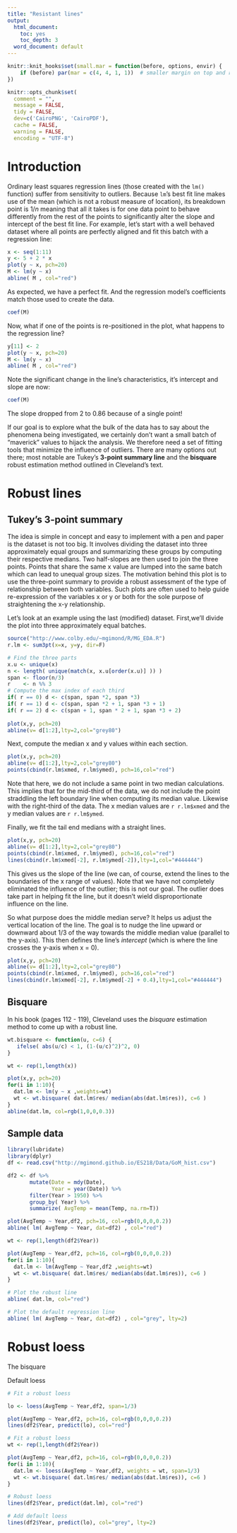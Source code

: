 ```yaml
---
title: "Resistant lines"
output:
  html_document:
    toc: yes
    toc_depth: 3
  word_document: default
---
```


```r
knitr::knit_hooks$set(small.mar = function(before, options, envir) {
    if (before) par(mar = c(4, 4, 1, 1))  # smaller margin on top and right
})

knitr::opts_chunk$set(
  comment = "",
  message = FALSE,
  tidy = FALSE,
  dev=c('CairoPNG', 'CairoPDF'),
  cache = FALSE,
  warning = FALSE,
  encoding = "UTF-8")
```

# Introduction

Ordinary least squares regression lines (those created with the `lm()` function) suffer from sensitivity to outliers. Because `lm`'s best fit line makes use of the mean (which is not a robust measure of location), its breakdown point is $1/n$  meaning that all it takes is for one data point to behave differently from the rest of the points to significantly alter the slope and intercept of the best fit line. For example, let's start with a well behaved dataset where all points are perfectly aligned and fit this batch with a regression line:

```r
x <- seq(1:11)
y <- 5 + 2 * x
plot(y ~ x, pch=20)
M <- lm(y ~ x)
abline( M , col="red")
```

As expected, we have a perfect fit. And the regression model's coefficients match those used to create the data.

```r
coef(M)
```


Now, what if one of the points is re-positioned in the plot, what happens to the regression line?

```r
y[11] <- 2
plot(y ~ x, pch=20)
M <- lm(y ~ x)
abline( M , col="red")
```

Note the significant change in the line's characteristics, it's intercept and slope are now:

```r
coef(M)
```

The slope dropped from 2 to 0.86 because of a single point!

If our goal is to explore what the bulk of the data has to say about the phenomena being investigated, we certainly don't want a small batch of "maverick" values to hijack the analysis. We therefore need a set of fitting tools that minimize the influence of outliers. There are many options out there; most notable are Tukey's **3-point summary line** and the **bisquare** robust estimation method outlined in Cleveland's text.

# Robust lines

## Tukey's 3-point summary

The idea is simple in concept and easy to implement with a pen and paper is the dataset is not too big. It involves dividing the dataset into three approximately equal groups and summarizing these groups by computing their respective medians. Two half-slopes are then used to join the three points. Points that share the same x value are lumped into the same batch which can lead to unequal group sizes. The motivation behind this plot is to use the three-point summary to provide a robust assessment of the type of relationship between both variables. Such plots are often used to help guide re-expression of the variables x or y or both for the sole purpose of straightening the x-y relationship.

Let's look at an example using the last (modified) dataset.  First,we'll divide the plot into three approximately equal batches.


```r
source("http://www.colby.edu/~mgimond/R/MG_EDA.R")
r.lm <- sum3pt(x=x, y=y, dir=F)

```

```r
# Find the three parts
x.u <- unique(x)
n <- length( unique(match(x, x.u[order(x.u)] )) )
span <- floor(n/3)
r    <- n %% 3
# Compute the max index of each third
if( r == 0) d <- c(span, span *2, span *3)
if( r == 1) d <- c(span, span *2 + 1, span *3 + 1)
if( r == 2) d <- c(span + 1, span * 2 + 1, span *3 + 2)
  
plot(x,y, pch=20)
abline(v= d[1:2],lty=2,col="grey80")
```

Next, compute the median x and y values within each section. 

```r
plot(x,y, pch=20)
abline(v= d[1:2],lty=2,col="grey80")
points(cbind(r.lm$xmed, r.lm$ymed), pch=16,col="red")

```

Note that here, we do not include a same point in two median calculations. This implies that for the mid-third of the data, we do not include the point straddling the left boundary line when computing its median value. Likewise with the right-third of the data. The x median values are `r r.lm$xmed` and the y median values are `r r.lm$ymed`.

Finally, we fit the tail end medians with a straight lines.

```r
plot(x,y, pch=20)
abline(v= d[1:2],lty=2,col="grey80")
points(cbind(r.lm$xmed, r.lm$ymed), pch=16,col="red")
lines(cbind(r.lm$xmed[-2], r.lm$ymed[-2]),lty=1,col="#444444")
```

This gives us the slope of the line (we can, of course, extend the lines to the boundaries of the x range of values). Note that we have not completely eliminated the influence of the outlier; this is not our goal. The outlier does take part in helping fit the line, but it doesn't wield disproportionate influence on the line. 

So what purpose does the middle median serve? It helps us adjust the vertical location of the line. The goal is to nudge the line upward or downward about 1/3 of the way towards the middle median value (parallel to the y-axis). This then defines the line's *intercept* (which is where the line crosses the y-axis when x = 0).

```r
plot(x,y, pch=20)
abline(v= d[1:2],lty=2,col="grey80")
points(cbind(r.lm$xmed, r.lm$ymed), pch=16,col="red")
lines(cbind(r.lm$xmed[-2], r.lm$ymed[-2] + 0.4),lty=1,col="#444444")
```


## Bisquare

In his book (pages 112 - 119), Cleveland uses the *bisquare* estimation method to come up with a robust line.

```r
wt.bisquare <- function(u, c=6) {
   ifelse( abs(u/c) < 1, (1-(u/c)^2)^2, 0)
}

wt <- rep(1,length(x))

plot(x,y, pch=20)
for(i in 1:10){
  dat.lm <- lm(y ~ x ,weights=wt)
  wt <- wt.bisquare( dat.lm$res/ median(abs(dat.lm$res)), c=6 )
}
abline(dat.lm, col=rgb(1,0,0,0.3))

```

## Sample data

```r
library(lubridate)
library(dplyr)
df <- read.csv("http://mgimond.github.io/ES218/Data/GoM_hist.csv")

df2 <- df %>%
       mutate(Date = mdy(Date),
              Year = year(Date)) %>%
       filter(Year > 1950) %>%
       group_by( Year) %>%
       summarize( AvgTemp = mean(Temp, na.rm=T)) 

plot(AvgTemp ~ Year,df2, pch=16, col=rgb(0,0,0,0.2))
abline( lm( AvgTemp ~ Year, dat=df2) , col="red")
```


```r

wt <- rep(1,length(df2$Year))

plot(AvgTemp ~ Year,df2, pch=16, col=rgb(0,0,0,0.2))
for(i in 1:10){
  dat.lm <- lm(AvgTemp ~ Year,df2 ,weights=wt)
  wt <- wt.bisquare( dat.lm$res/ median(abs(dat.lm$res)), c=6 )
}

# Plot the robust line
abline( dat.lm, col="red")

# Plot the default regression line
abline( lm( AvgTemp ~ Year, dat=df2) , col="grey", lty=2)
```


# Robust loess

The bisquare 

Default loess

```r
# Fit a robust loess

lo <- loess(AvgTemp ~ Year,df2, span=1/3)

plot(AvgTemp ~ Year,df2, pch=16, col=rgb(0,0,0,0.2))
lines(df2$Year, predict(lo), col="red")
```



```r
# Fit a robust loess
wt <- rep(1,length(df2$Year))

plot(AvgTemp ~ Year,df2, pch=16, col=rgb(0,0,0,0.2))
for(i in 1:10){
  dat.lm <- loess(AvgTemp ~ Year,df2, weights = wt, span=1/3)
  wt <- wt.bisquare( dat.lm$res/ median(abs(dat.lm$res)), c=6 )
}

# Robust loess
lines(df2$Year, predict(dat.lm), col="red")

# Add default loess
lines(df2$Year, predict(lo), col="grey", lty=2)

```





